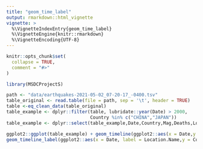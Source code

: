 ---
title: "geom_time_label"
output: rmarkdown::html_vignette
vignette: >
  %\VignetteIndexEntry{geom_time_label}
  %\VignetteEngine{knitr::rmarkdown}
  %\VignetteEncoding{UTF-8}
---

```{r, include = FALSE}
knitr::opts_chunk$set(
  collapse = TRUE,
  comment = "#>"
)
```

```{r setup}
library(MSDCProjectS)
```

```{r}
path <- "data/earthquakes-2021-05-02_07-20-17_-0400.tsv"
table_original <- read.table(file = path, sep = '\t', header = TRUE)
table <-eq_clean_data(table_original)
table_example <- dplyr::filter(table, lubridate::year(Date) > 2000,
                               Country %in% c("CHINA","JAPAN"))
table_example <- dplyr::select(table_example,Date,Country,Mag,Deaths,Location.Name)
```

```{r}
ggplot2::ggplot(table_example) + geom_timeline(ggplot2::aes(x = Date,y = Country,size = Mag,color = Deaths)) +
geom_timeline_label(ggplot2::aes(x = Date, label = Location.Name,y = Country,mag = Mag,n_max = 13))
```
